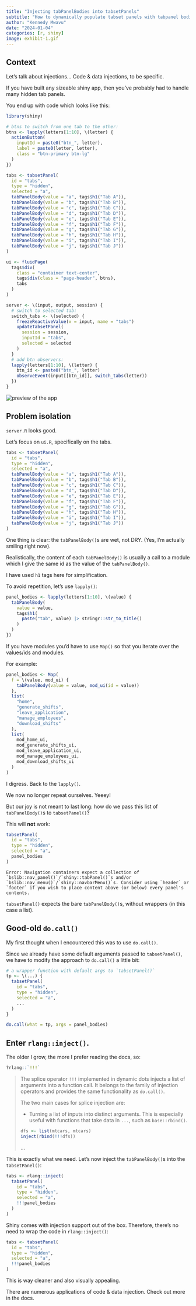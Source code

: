 ```yaml
---
title: "Injecting tabPanelBodies into tabsetPanels"
subtitle: "How to dynamically populate tabset panels with tabpanel bodies"
author: "Kennedy Mwavu"
date: "2024-01-04"
categories: [r, shiny]
image: exhibit-1.gif
---
```


## Context

Let's talk about injections... Code & data injections, to be specific.

If you have built any sizeable shiny app, then you've probably had to handle
many hidden tab panels.

You end up with code which looks like this:

```.r
library(shiny)
```

```.r
# btns to switch from one tab to the other:
btns <- lapply(letters[1:10], \(letter) {
  actionButton(
    inputId = paste0("btn_", letter),
    label = paste0(letter, letter),
    class = "btn-primary btn-lg"
  )
})

tabs <- tabsetPanel(
  id = "tabs",
  type = "hidden",
  selected = "a",
  tabPanelBody(value = "a", tags$h1("Tab A")),
  tabPanelBody(value = "b", tags$h1("Tab B")),
  tabPanelBody(value = "c", tags$h1("Tab C")),
  tabPanelBody(value = "d", tags$h1("Tab D")),
  tabPanelBody(value = "e", tags$h1("Tab E")),
  tabPanelBody(value = "f", tags$h1("Tab F")),
  tabPanelBody(value = "g", tags$h1("Tab G")),
  tabPanelBody(value = "h", tags$h1("Tab H")),
  tabPanelBody(value = "i", tags$h1("Tab I")),
  tabPanelBody(value = "j", tags$h1("Tab J"))
)

ui <- fluidPage(
  tags$div(
    class = "container text-center",
    tags$div(class = "page-header", btns),
    tabs
  )
)
```

```.r
server <- \(input, output, session) {
  # switch to selected tab:
  switch_tabs <- \(selected) {
    freezeReactiveValue(x = input, name = "tabs")
    updateTabsetPanel(
      session = session,
      inputId = "tabs",
      selected = selected
    )
  }
  # add btn observers:
  lapply(letters[1:10], \(letter) {
    btn_id <- paste0("btn_", letter)
    observeEvent(input[[btn_id]], switch_tabs(letter))
  })
}
```

![](./exhibit-1.gif){alt="preview of the app"}

## Problem isolation

`server.R` looks good.

Let's focus on `ui.R`, specifically on the tabs.

```r
tabs <- tabsetPanel(
  id = "tabs",
  type = "hidden",
  selected = "a",
  tabPanelBody(value = "a", tags$h1("Tab A")),
  tabPanelBody(value = "b", tags$h1("Tab B")),
  tabPanelBody(value = "c", tags$h1("Tab C")),
  tabPanelBody(value = "d", tags$h1("Tab D")),
  tabPanelBody(value = "e", tags$h1("Tab E")),
  tabPanelBody(value = "f", tags$h1("Tab F")),
  tabPanelBody(value = "g", tags$h1("Tab G")),
  tabPanelBody(value = "h", tags$h1("Tab H")),
  tabPanelBody(value = "i", tags$h1("Tab I")),
  tabPanelBody(value = "j", tags$h1("Tab J"))
)
```

One thing is clear: the `tabPanelBody()`s are wet, not DRY. (Yes, I'm actually
smiling right now).

Realistically, the content of each `tabPanelBody()` is usually a call to a
module which I give the same id as the value of the `tabPanelBody()`.

I have used `h1` tags here for simplification.

To avoid repetition, let's use `lapply()`:

```r
panel_bodies <- lapply(letters[1:10], \(value) {
  tabPanelBody(
    value = value,
    tags$h1(
      paste("tab", value) |> stringr::str_to_title()
    )
  )
})
```

If you have modules you'd have to use `Map()` so that you iterate
over the values/ids and modules.

For example:

```r
panel_bodies <- Map(
  f = \(value, mod_ui) {
    tabPanelBody(value = value, mod_ui(id = value))
  },
  list(
    "home",
    "generate_shifts",
    "leave_application",
    "manage_employees",
    "download_shifts"
  ),
  list(
    mod_home_ui,
    mod_generate_shifts_ui,
    mod_leave_application_ui,
    mod_manage_employees_ui,
    mod_download_shifts_ui
  )
)
```

I digress. Back to the `lapply()`.

We now no longer repeat ourselves. Yeeey!

But our joy is not meant to last long: how do we pass this list of
`tabPanelBody()`s to `tabsetPanel()`?

This will **not** work:

```r
tabsetPanel(
  id = "tabs",
  type = "hidden",
  selected = "a",
  panel_bodies
)
```

```
Error: Navigation containers expect a collection of `bslib::nav_panel()`/`shiny::tabPanel()`s and/or `bslib::nav_menu()`/`shiny::navbarMenu()`s. Consider using `header` or `footer` if you wish to place content above (or below) every panel's contents.
```

`tabsetPanel()` expects the bare `tabPanelBody()`s, without wrappers (in this
case a list).

## Good-old `do.call()`

My first thought when I encountered this was to use `do.call()`.

Since we already have some default arguments passed to `tabsetPanel()`, we have
to modify the approach to `do.call()` a little bit:

```r
# a wrapper function with default args to `tabsetPanel()`
tp <- \(...) {
  tabsetPanel(
    id = "tabs",
    type = "hidden",
    selected = "a",
    ...
  )
}

do.call(what = tp, args = panel_bodies)
```

## Enter `rlang::inject()`.

The older I grow, the more I prefer reading the docs, so:

```r
?rlang::`!!!`
```

> The splice operator `⁠!!!`⁠ implemented in dynamic dots injects a list of arguments into a function call. It belongs to the family of injection operators and provides the same functionality as `do.call()`.
>
> The two main cases for splice injection are:
>
> - Turning a list of inputs into distinct arguments. This is especially useful with functions that take data in `...`, such as `base::rbind()`.
    ```r
    dfs <- list(mtcars, mtcars)
    inject(rbind(!!!dfs))
    ```
> ...

This is exactly what we need. Let's now inject the `tabPanelBody()`s into the
`tabsetPanel()`:

```r
tabs <- rlang::inject(
  tabsetPanel(
    id = "tabs",
    type = "hidden",
    selected = "a",
    !!!panel_bodies
  )
)
```

Shiny comes with injection support out of the box. Therefore, there's no need to
wrap the code in `rlang::inject()`:

```r
tabs <- tabsetPanel(
  id = "tabs",
  type = "hidden",
  selected = "a",
  !!!panel_bodies
)
```

This is way cleaner and also visually appealing.

There are numerous applications of code & data injection. Check out more in the docs.
